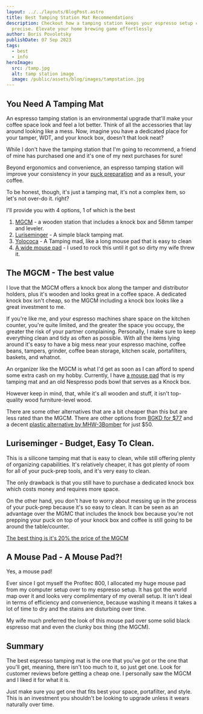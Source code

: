 ```yaml
---
layout: ../../layouts/BlogPost.astro
title: Best Tamping Station Mat Recommendations
description: Checkout how a tamping station keeps your espresso setup clean and
  precise. Elevate your home brewing game effortlessly
author: Boris Povolotsky
publishDate: 07 Sep 2023
tags:
  - best
  - info
heroImage:
  src: /tamp.jpg
  alt: tamp station image
  image: /public/assets/blog/images/tampstation.jpg
---
```


## You Need A Tamping Mat

An espresso tamping station is an environmental upgrade that'll make your coffee space look and feel a lot better. Think of all the accessories that lay around looking like a mess. Now, imagine you have a dedicated place for your tamper, WDT, and your knock box, doesn't that look neat?

While I don't have the tamping station that I'm going to recommend, a friend of mine has purchased one and it's one of my next purchases for sure!

Beyond ergonomics and convenience, an espresso tamping station will improve your consistency in your [puck preparation](/posts/guides/how-to-brew-the-best-espresso-shot/) and as a result, your coffee.

To be honest, though, it's just a tamping mat, it's not a complex item, so let's not over-do it. right? 

I'll provide you with 4 options, 1 of which is the best

1. [MGCM](https://amzn.to/3RjPN2V) - a wooden station that includes a knock box and 58mm tamper and leveler.
2. [Luriseminger](https://amzn.to/3PyuGZn) - A simple black tamping mat.
3. [Yolococa](https://amzn.to/3ReiQ7P) - A Tamping mad, like a long mouse pad that is easy to clean
4. [A wide mouse pad](https://amzn.to/460IzVq) - I used to rock this until it got so dirty my wife threw it. 

## The MGCM - The best value

I love that the MGCM offers a knock box along the tamper and distributor holders, plus it's wooden and looks great in a coffee space. A dedicated knock box isn't cheap, so the MGCM including a knock box looks like a great investment to me. 

If you're like me, and your espresso machines share space on the kitchen counter, you're quite limited, and the greater the space you occupy, the greater the risk of your partner complaining. Personally, I make sure to keep everything clean and tidy as often as possible. With all the items lying around it's easy to have a big mess near your espresso machine, coffee beans, tampers, grinder, coffee bean storage, kitchen scale, portafilters, baskets, and whatnot. 

An organizer like the MGCM is what I'd get as soon as I can afford to spend some extra cash on my hobby. Currently, I have [a mouse pad](https://amzn.to/3P8Dd3z) that is my tamping mat and an old Nespresso pods bowl that serves as a Knock box. 

However keep in mind, that, while it's all wooden and stuff, it isn't top-quality wood furniture-level wood.

There are some other alternatives that are a bit cheaper than this but are less rated than the MGCM. There are other options from [BGKD for $77](https://amzn.to/3sNIEO3) and a decent [plastic alternative by MHW-3Bomber](https://amzn.to/3PaYM3x) for just $50. 

## Luriseminger - Budget, Easy To Clean.

This is a silicone tamping mat that is easy to clean, while still offering plenty of organizing capabilities. It's relatively cheaper, it has got plenty of room for all of your puck-prep tools, and it's very easy to clean. 

The only drawback is that you still have to purchase a dedicated knock box which costs money and requires more space. 

On the other hand, you don't have to worry about messing up in the process of your puck-prep because it's so easy to clean. It can be seen as an advantage over the MGMC that includes the knock box because you're not prepping your puck on top of your knock box and coffee is still going to be around the table/counter.

[The best thing is it's 20% the price of the MGCM](https://amzn.to/462W1It)

## A Mouse Pad - A Mouse Pad?!

Yes, a mouse pad! 

Ever since I got myself the Profitec 800, I allocated my huge mouse pad from my computer setup over to my espresso setup. It has got the world map over it and looks very complimentary of my overall setup. It isn't ideal in terms of efficiency and convenience, because washing it means it takes a lot of time to dry and the stains are disturbing over time.

My wife much preferred the look of this mouse pad over some solid black espresso mat and even the clunky box thing (the MGCM). 

## Summary

The best espresso tamping mat is the one that you've got or the one that you'll get, meaning, there isn't too much to it, so just get one. Look for customer reviews before getting a cheap one. I personally saw the MGCM and I liked it for what it is. 

Just make sure you get one that fits best your space, portafilter, and style. This is an investment you shouldn't be looking to upgrade unless it wears naturally over time.


<Accordion title="FAQ">
<AccordionItem title="What Is The Best Espresso Tamping Mat?" content="I provided the best tamping mats suiting various budget needs, from a $100 option to a $10 option, while stating that the most expensive isn't necessarily the best, it just offers a complete solution with a knockbox, whereas others do not include a knock box." />

<AccordionItem title="Do you really need a tamping mat?" content="Yes. You can kinda get by without a tamping mat, i.e. scratching your kitchen counter, preforming inconsistent tamping. A tamping mat provides a better angle to tamp your coffee, hence improving your puck-preparation consistency shot after shot. You'll have the same spot and the same angle for tamping which will turn into a habit, a muscle memory activity. Besides, everything will look and feel more organized and neat, that alone worth the money." />

<AccordionItem title="What does a tamping mat do?" content="Tamping mat is a mat or a stand that provides a stable, angled access for your portafilter to allow for consistent tamping shot after shot. It's a small investment into a better workflow." />

<AccordionItem title="Why do you tamp espresso?" content="Tamping is essential for creating resistance between the coffee and the water, which allows for beautiful and special extraction of oils, crema, flavor notes, etc." />

</Accordion>